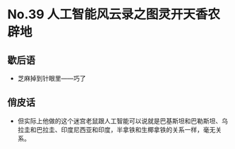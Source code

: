 # No.39 人工智能风云录之图灵开天香农辟地

## 歇后语

- 芝麻掉到针眼里——巧了

## 俏皮话

- 但实际上他做的这个迷宫老鼠跟人工智能可以说就是巴基斯坦和巴勒斯坦、乌拉圭和巴拉圭、印度尼西亚和印度，半拿铁和生椰拿铁的关系一样，毫无关系。
